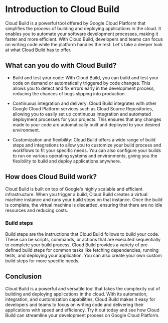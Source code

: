 

# Introduction to Cloud Build 
 
Cloud Build is a powerful tool offered by Google Cloud Platform that simplifies the process of building and deploying applications in the cloud. It enables you to automate your software development processes, making it faster and more efficient. With Cloud Build, developers and teams can focus on writing code while the platform handles the rest. Let's take a deeper look at what Cloud Build has to offer. 

## What can you do with Cloud Build?

- Build and test your code: With Cloud Build, you can build and test your code on demand or automatically triggered by code changes. This allows you to detect and fix errors early in the development process, reducing the chances of bugs slipping into production. 

- Continuous integration and delivery: Cloud Build integrates with other Google Cloud Platform services such as Cloud Source Repositories, allowing you to easily set up continuous integration and automated deployment processes for your projects. This ensures that any changes made to your code are automatically built and deployed to your desired environment. 

- Customization and flexibility: Cloud Build offers a wide range of build steps and integrations to allow you to customize your build process and workflows to fit your specific needs. You can also configure your builds to run on various operating systems and environments, giving you the flexibility to build and deploy applications anywhere. 

## How does Cloud Build work?

Cloud Build is built on top of Google's highly scalable and efficient infrastructure. When you trigger a build, Cloud Build creates a virtual machine instance and runs your build steps on that instance. Once the build is complete, the virtual machine is discarded, ensuring that there are no idle resources and reducing costs. 

### Build steps

Build steps are the instructions that Cloud Build follows to build your code. These can be scripts, commands, or actions that are executed sequentially to complete your build process. Cloud Build provides a variety of pre-defined build steps for common tasks like fetching dependencies, running tests, and deploying your application. You can also create your own custom build steps for more specific needs. 

## Conclusion 

Cloud Build is a powerful and versatile tool that takes the complexity out of building and deploying applications in the cloud. With its automation, integration, and customization capabilities, Cloud Build makes it easy for developers and teams to focus on writing code and delivering their applications with speed and efficiency. Try it out today and see how Cloud Build can streamline your development process on Google Cloud Platform.